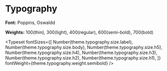 

<Meta title="Typography" />

# Typography

**Font:** Poppins, Oswaldd

**Weights:** 100(thin), 300(light), 400(regular), 600(semi-bold), 700(bold)

<Typeset
  fontSizes={[
    Number(theme.typography.size.label),
    Number(theme.typography.size.body),
    Number(theme.typography.size.h5),
    Number(theme.typography.size.h4),
    Number(theme.typography.size.h3),
    Number(theme.typography.size.h2),
    Number(theme.typography.size.h1),
  ]}
  fontWeight={theme.typography.weight.semibold}
/>
